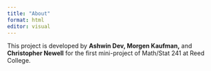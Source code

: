 ```yaml
---
title: "About"
format: html
editor: visual
---
```


This project is developed by **Ashwin Dev, Morgen Kaufman,** and **Christopher Newell** for the first mini-project of Math/Stat 241 at Reed College.
